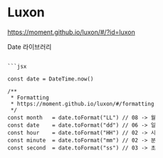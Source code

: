 # Luxon

https://moment.github.io/luxon/#/?id=luxon

Date 라이브러리



```

```jsx

const date = DateTime.now()

/**
 * Formatting
 * https://moment.github.io/luxon/#/formatting
 */
const month   = date.toFormat("LL") // 08 -> 월
const date    = date.toFormat("dd") // 06 -> 일
const hour    = date.toFormat("HH") // 02 -> 시
const minute  = date.toFormat("mm") // 02 -> 분
const second  = date.toFormat("ss") // 03 -> 초
```


